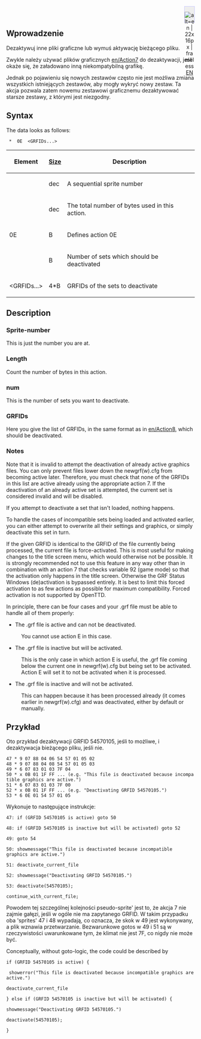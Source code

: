 <div style="float: right; border: 1px solid #c7c8fe; background-color: #EEE; padding:0px;"><!--
--><div style="display:inline-block; height: 3em; width: 26px; text-align:center;"><!--
--><!-- === Link do strony oryginalnej =========== --><!--
-->
[[File:en/Flag.png|link=http://newgrf-specs.tt-wiki.net/wiki/ActionE | alt=en | 22x16px | frameless]]<br/><!--
-->[http://newgrf-specs.tt-wiki.net/wiki/ActionE EN] 
</div><!--
--><!-- === szablon =========== --><!--
--> </div>
<br>{{en/Ambox| text = w trakcie edycji.}}

== Wprowadzenie ==


Dezaktywuj inne pliki graficzne lub wymuś aktywację bieżącego pliku.


Zwykle należy używać plików graficznych [[en/Action7]] do dezaktywacji, jeśli okaże się, że załadowano inną niekompatybilną grafikę.

Jednak po pojawieniu się nowych zestawów często nie jest możliwa zmiana wszystkich istniejących zestawów, aby mogły wykryć nowy zestaw. Ta akcja pozwala zatem nowemu zestawowi graficznemu dezaktywować starsze zestawy, z którymi jest niezgodny.

== Syntax ==

The data looks as follows:

 <Sprite-number> * <Length> 0E <num> <GRFIDs...>

{|
!Element!![[en/GRFActionsDetailed|Size]]!!Description

|-
|<Sprite-number>||dec||A sequential sprite number

|-
|<length>||dec||The total number of bytes used in this action.

|-
|0E||B||Defines action 0E

|-
|<num>||B||Number of sets which should be deactivated

|-
|<GRFIDs...>||4*B||GRFIDs of the sets to deactivate
|}

== Description ==

=== Sprite-number ===

This is just the number you are at.

=== Length ===

Count the number of bytes in this action.

=== num ===

This is the number of sets you want to deactivate.

=== GRFIDs ===

Here you give the list of GRFIDs, in the same format as in [[en/Action8]], which should be deactivated.

=== Notes ===

Note that it is invalid to attempt the deactivation of already active graphics files. You can only prevent files lower down the newgrf(w).cfg from becoming active later. Therefore, you must check that none of the GRFIDs in this list are active already using the appropriate action 7. If the deactivation of an already active set is attempted, the current set is considered invalid and will be disabled.

If you attempt to deactivate a set that isn't loaded, nothing happens.

To handle the cases of incompatible sets being loaded and activated earlier, you can either attempt to overwrite all their settings and graphics, or simply deactivate this set in turn.

{{en/Ottdp|no| }} If the given GRFID is identical to the GRFID of the file currently being processed, the current file is force-activated. This is most useful for making changes to the title screen menu, which would otherwise not be possible. It is strongly recommended not to use this feature in any way other than in combination with an action 7 that checks variable 92 (game mode) so that the activation only happens in the title screen. Otherwise the GRF Status Windows (de)activation is bypassed entirely. It is best to limit this forced activation to as few actions as possible for maximum compatibility. Forced activation is not supported by OpenTTD.

In principle, there can be four cases and your .grf file must be able to handle all of them properly:
* The .grf file is active and can not be deactivated.
: You cannot use action E in this case.
* The .grf file is inactive but will be activated.
: This is the only case in which action E is useful, the .grf file coming below the current one in newgrf(w).cfg but being set to be activated. Action E will set it to not be activated when it is processed.
* The .grf file is inactive and will not be activated.
: This can happen because it has been processed already (it comes earlier in newgrf(w).cfg) and was deactivated, either by default or manually.

== Przykład ==

Oto przykład dezaktywacji GRFID 54570105, jeśli to możliwe, i dezaktywacja bieżącego pliku, jeśli nie.

 47 * 9 07 88 04 06 54 57 01 05 02
 48 * 9 07 88 04 08 54 57 01 05 03
 49 * 6 07 83 01 03 7F 04
 50 * x 0B 01 1F FF ... (e.g. "This file is deactivated because incompatible graphics are active.")
 51 * 6 07 83 01 03 7F 00
 52 * x 0B 01 1F FF ... (e.g. "Deactivating GRFID 54570105.")
 53 * 6 0E 01 54 57 01 05

Wykonuje to następujące instrukcje:

<pre>47: if (GRFID 54570105 is active) goto 50

48: if (GRFID 54570105 is inactive but will be activated) goto 52

49: goto 54

50: showmessage("This file is deactivated because incompatible graphics are active.")

51: deactivate_current_file

52: showmessage("Deactivating GRFID 54570105.")

53: deactivate(54570105);

continue_with_current_file;</pre>

Powodem tej szczególnej kolejności pseudo-sprite' jest to, że akcja 7 nie zajmie gałęzi, jeśli w ogóle nie ma zapytanego GRFID. W takim przypadku oba 'sprites' 47 i 48 wypadają, co oznacza, że ​​skok w 49 jest wykonywany, a plik wznawia przetwarzanie. Bezwarunkowe gotos w 49 i 51 są w rzeczywistości uwarunkowane tym, że klimat nie jest 7F, co nigdy nie może być.

Conceptually, without goto-logic, the code could be described by

<pre>if (GRFID 54570105 is active) {

 showerror("This file is deactivated because incompatible graphics are active.")

deactivate_current_file

} else if (GRFID 54570105 is inactive but will be activated) {

showmessage("Deactivating GRFID 54570105.")

deactivate(54570105);

}</pre>